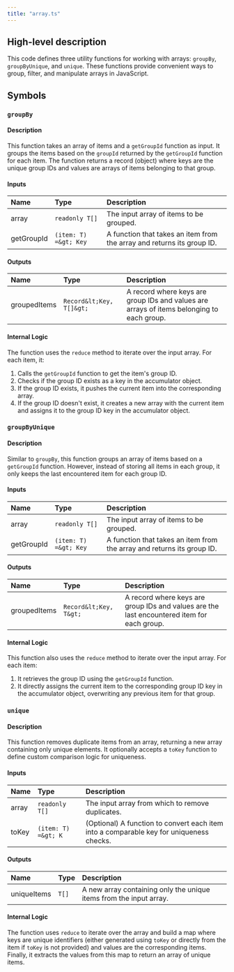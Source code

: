 ```yaml
---
title: "array.ts"
---
```


## High-level description
This code defines three utility functions for working with arrays: `groupBy`, `groupByUnique`, and `unique`. These functions provide convenient ways to group, filter, and manipulate arrays in JavaScript.

## Symbols

### `groupBy`
#### Description
This function takes an array of items and a `getGroupId` function as input. It groups the items based on the `groupId` returned by the `getGroupId` function for each item. The function returns a record (object) where keys are the unique group IDs and values are arrays of items belonging to that group.

#### Inputs
| Name | Type | Description |
|:-----|:-----|:------------|
| array | `readonly T[]` | The input array of items to be grouped. |
| getGroupId | `(item: T) =&gt; Key` | A function that takes an item from the array and returns its group ID. |

#### Outputs
| Name | Type | Description |
|:-----|:-----|:------------|
| groupedItems | `Record&lt;Key, T[]&gt;` | A record where keys are group IDs and values are arrays of items belonging to each group. |

#### Internal Logic
The function uses the `reduce` method to iterate over the input array. For each item, it:
1. Calls the `getGroupId` function to get the item's group ID.
2. Checks if the group ID exists as a key in the accumulator object.
3. If the group ID exists, it pushes the current item into the corresponding array.
4. If the group ID doesn't exist, it creates a new array with the current item and assigns it to the group ID key in the accumulator object.

### `groupByUnique`
#### Description
Similar to `groupBy`, this function groups an array of items based on a `getGroupId` function. However, instead of storing all items in each group, it only keeps the last encountered item for each group ID.

#### Inputs
| Name | Type | Description |
|:-----|:-----|:------------|
| array | `readonly T[]` | The input array of items to be grouped. |
| getGroupId | `(item: T) =&gt; Key` | A function that takes an item from the array and returns its group ID. |

#### Outputs
| Name | Type | Description |
|:-----|:-----|:------------|
| groupedItems | `Record&lt;Key, T&gt;` | A record where keys are group IDs and values are the last encountered item for each group. |

#### Internal Logic
This function also uses the `reduce` method to iterate over the input array. For each item:
1. It retrieves the group ID using the `getGroupId` function.
2. It directly assigns the current item to the corresponding group ID key in the accumulator object, overwriting any previous item for that group.

### `unique`
#### Description
This function removes duplicate items from an array, returning a new array containing only unique elements. It optionally accepts a `toKey` function to define custom comparison logic for uniqueness.

#### Inputs
| Name | Type | Description |
|:-----|:-----|:------------|
| array | `readonly T[]` | The input array from which to remove duplicates. |
| toKey | `(item: T) =&gt; K` | (Optional) A function to convert each item into a comparable key for uniqueness checks. |

#### Outputs
| Name | Type | Description |
|:-----|:-----|:------------|
| uniqueItems | `T[]` | A new array containing only the unique items from the input array. |

#### Internal Logic
The function uses `reduce` to iterate over the array and build a map where keys are unique identifiers (either generated using `toKey` or directly from the item if `toKey` is not provided) and values are the corresponding items. Finally, it extracts the values from this map to return an array of unique items.
